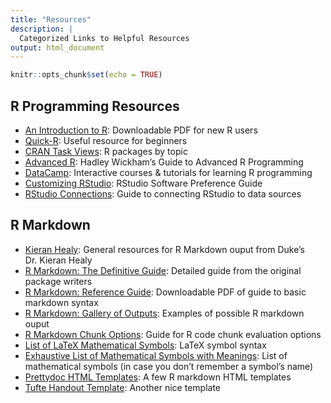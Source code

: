 ```yaml
---
title: "Resources"
description: |
  Categorized Links to Helpful Resources
output: html_document
---
```


```r
knitr::opts_chunk$set(echo = TRUE)
```

## R Programming Resources
* [An Introduction to R](https://cran.r-project.org/doc/manuals/R-intro.pdf): Downloadable PDF for new R users
* [Quick-R](https://www.statmethods.net/): Useful resource for beginners
* [CRAN Task Views](https://cran.r-project.org/web/views/): R packages by topic
* [Advanced R](http://adv-r.had.co.nz/): Hadley Wickham's Guide to Advanced R Programming
* [DataCamp](https://www.datacamp.com/): Interactive courses & tutorials for learning R programming
* [Customizing RStudio](https://support.rstudio.com/hc/en-us/articles/200549016-Customizing-RStudio#general): RStudio Software Preference Guide
* [RStudio Connections](https://support.rstudio.com/hc/en-us/articles/115010915687): Guide to connecting RStudio to data sources

## R Markdown
* [Kieran Healy](https://kieranhealy.org/resources/): General resources for R Markdown ouput from Duke's Dr. Kieran Healy 
* [R Markdown: The Definitive Guide](https://bookdown.org/yihui/rmarkdown/): Detailed guide from the original package writers
* [R Markdown: Reference Guide](https://www.rstudio.com/wp-content/uploads/2015/03/rmarkdown-reference.pdf): Downloadable PDF of guide to basic markdown syntax
* [R Markdown: Gallery of Outputs](https://rmarkdown.rstudio.com/gallery.html): Examples of possible R markdown ouput
* [R Markdown Chunk Options](https://yihui.name/knitr/options/#chunk-options): Guide for R code chunk evaluation options
* [List of LaTeX Mathematical Symbols](https://oeis.org/wiki/List_of_LaTeX_mathematical_symbols): LaTeX symbol syntax
* [Exhaustive List of Mathematical Symbols with Meanings](https://sciencestruck.com/list-of-mathematical-symbols-their-meaning): List of mathematical symbols (in case you don't remember a symbol's name)
* [Prettydoc HTML Templates](https://cran.r-project.org/web/packages/prettydoc/vignettes/architect.html): A few R markdown HTML templates
* [Tufte Handout Template](https://rstudio.github.io/tufte/): Another nice template
